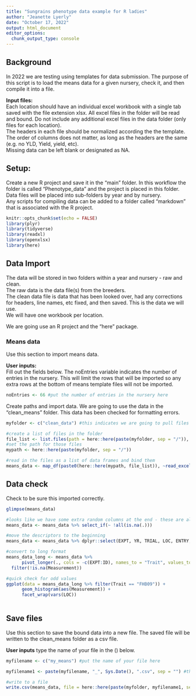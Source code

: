 ```yaml
---
title: "Sungrains phenotype data example for R ladies"
author: "Jeanette Lyerly"
date: "October 17, 2022"
output: html_document
editor_options: 
  chunk_output_type: console
---
```


## Background

In 2022 we are testing using templates for data submission. The purpose of this script is to load the means data for a given nursery, check it, and then compile it into a file.

**Input files:**   
Each location should have an individual excel workbook with a single tab saved with the file extension xlsx.
All excel files in the folder will be read and bound. Do not include any additional excel files in the data folder (only files for each location).   
The headers in each file should be normalized according the the template.   
The order of columns does not matter, as long as the headers are the same (e.g. no YLD, Yield, yield, etc).   
Missing data can be left blank or designated as NA.    

## Setup:   

Create a new R project and save it in the "main" folder. In this workflow the folder is called "Phenotype_data" and the project is placed in this folder.   
Data files will be placed into sub-folders by year and by nursery.   
Any scripts for compiling data can be added to a folder called "markdown" that is associated with the R project.   

```r
knitr::opts_chunk$set(echo = FALSE)
library(plyr)
library(tidyverse)
library(readxl)
library(openxlsx)
library(here)
```

## Data Import

The data will be stored in two folders within a year and nursery - raw and clean.   
The raw data is the data file(s) from the breeders.  
The clean data file is data that has been looked over, had any corrections for headers, line names, etc fixed, and then saved. This is the data we will use.   
We will have one workbook per location. 

We are going use an R project and the "here" package.

### Means data

Use this section to import means data.

**User inputs:**   
Fill out the fields below. The noEntries variable indicates the number of entries in the nursery. This will limit the rows that will be imported so any extra rows at the bottom of means template files will not be imported.

```r

noEntries <- 66 #put the number of entries in the nursery here

```

Create paths and import data. We are going to use the data in the "clean_means" folder. This data has been checked for formatting errors.   

```r
myfolder <- c("clean_data") #this indicates we are going to pull files from the clean data folder

#create a list of files in the folder
file_list <- list.files(path = here::here(paste(myfolder, sep = "/")), pattern='*.xlsx')
#set the path for those files
mypath <- here::here(paste(myfolder, sep = "/"))

#read in the files as a list of data frames and bind them
means_data <- map_df(paste0(here::here(mypath, file_list)), ~read_excel(.x, col_names = TRUE, n_max = noEntries, na = c("", "NA")))

```

## Data check

Check to be sure this imported correctly. 

```r
glimpse(means_data)

#looks like we have some extra random columns at the end - these are all NA so we remove them - issue with excel
means_data <- means_data %>% select_if(~ !all(is.na(.)))

#move the descriptors to the beginning
means_data <- means_data %>% dplyr::select(EXPT, YR, TRIAL, LOC, ENTRY, ID, everything())

#convert to long format 
means_data_long <- means_data %>%
      pivot_longer(., cols = -c(EXPT:ID), names_to = "Trait", values_to = "Measurement") %>%
  filter(!is.na(Measurement))

#quick check for odd values
ggplot(data = means_data_long %>% filter(Trait == "FHB09")) +
      geom_histogram(aes(Measurement)) +
      facet_wrap(vars(LOC))
  
```

## Save files

Use this section to save the bound data into a new file. The saved file will be written to the clean_means folder as a csv file.

**User inputs** type the name of your file in the () below.

```r
myfilename <- c("my_means") #put the name of your file here

myfilename1 <- paste(myfilename, "_", Sys.Date(), ".csv", sep = "") #this will automatically add the date to the file name

#write to a file
write.csv(means_data, file = here::here(paste(myfolder, myfilename1, sep = "/")), row.names = F)

```






